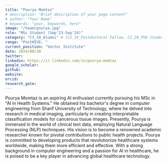 ```yaml
---
title: "Pourya Momtaz"
# description: "Brief description of your page content"
# author: "Your Name"
# keywords: "your, keywords, here"
image: "/team/pourya.jpg"
role: "MSc Student (Sep'23-Sep'24)"
category: "C3_10_Alumni" # [C2_10_Postdoctoral Fellow, C2_20_PhD Student, C2_30_MSc Student, C2_40_Intern, C2_50_Research Assistant, C2_60_Summer Student]
range: "PostHIVE: "
current_position: "Vector Institute"
date: 2024/09/30
twitter:
linkedin: https://ir.linkedin.com/in/pourya-momtaz
google_scholar: 
github:
website: 
orcid: 
research_gate:
---
```


Pourya Momtaz is an aspiring AI enthusiast currently pursuing his MSc in "AI in Health Systems." He obtained his bachelor's degree in computer engineering from Sharif University of Technology, where he delved into research in medical imaging, particularly in creating interpretable classification models for cancerous tissue images. Presently, Pourya is immersed in the world of clinical text data, employing Natural Language Processing (NLP) techniques.
His vision is to become a renowned academic researcher known for pivotal contributions to public health projects. Pourya is committed to developing products that revolutionize healthcare systems worldwide, making them more efficient and effective. With a strong background in computer engineering and a passion for AI in healthcare, he is poised to be a key player in advancing global healthcare technology.